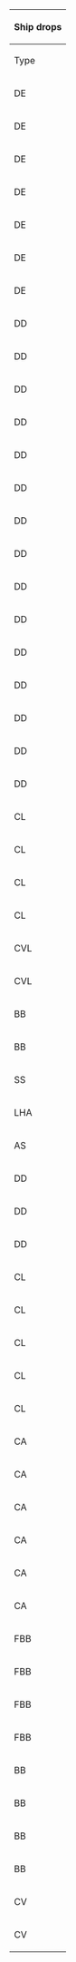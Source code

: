 {| class="wikitable mw-collapsible mw-collapsed" width="50%" style="text-align:center"
!colspan="100"|Ship drops
|-
!Type
!Ship
!style="background-color:#FFCDD2;color:red;"|'''Q'''
!U
!style="background-color:#FFCDD2;color:red;"|'''W'''
!Y1
!Y3
!Y5
!style="background-color:#FFCDD2;color:red;"|'''Z'''
|-
|DE
|[[Daitou|<span style="color:red;">Daitou</span>]]
|
|
|style="background-color:#FFCDD2;color:red"|<span title="Hard: &#10;&#160;&#160;S: 1.8% (34/1839)" style="cursor:help;border-bottom:1px dotted">Hard+</span>
|
|
|
|style="background-color:#E8F5E9;color:"|<span title="Casual: &#10;&#160;&#160;S: 3.6% (51/1429)&#10;Easy: &#10;&#160;&#160;S: 3.2% (9/279) &#10;&#160;&#160;A: 2.3% (13/567)&#10;Medium: &#10;&#160;&#160;S: 2.9% (6/207) &#10;&#160;&#160;A: 1.5% (16/1042)&#10;Hard: &#10;&#160;&#160;S: 3% (9/296) &#10;&#160;&#160;A: 1.7% (53/3146)" style="cursor:help;border-bottom:1px dotted">Casual+</span>
|-
|DE
|[[Hiburi|<span style="color:red;">Hiburi</span>]]
|
|
|
|
|
|
|style="background-color:#E8F5E9;color:"|<span title="Casual: &#10;&#160;&#160;S: 2.3% (33/1429)&#10;Easy: &#10;&#160;&#160;S: 3.2% (9/279)&#10;Medium: &#10;&#160;&#160;S: 2.4% (5/207) &#10;&#160;&#160;A: 1.7% (18/1042)&#10;Hard: &#10;&#160;&#160;S: 5.4% (16/296) &#10;&#160;&#160;A: 1.4% (44/3146)" style="cursor:help;border-bottom:1px dotted">Casual+</span>
|-
|DE
|[[Kaiboukan No.4|<span style="color:red;">Kaiboukan No.4</span>]]
|
|
|
|
|
|
|style="background-color:#E8F5E9;color:"|<span title="Casual: &#10;&#160;&#160;S: 1.1% (16/1429)&#10;Easy: &#10;&#160;&#160;S: 1.1% (3/279)&#10;Medium: &#10;&#160;&#160;S: 1% (2/207)&#10;Hard: &#10;&#160;&#160;S: 3% (9/296) &#10;&#160;&#160;A: 1.4% (43/3146)" style="cursor:help;border-bottom:1px dotted">Casual+</span>
|-
|DE
|[[Matsuwa|<span style="color:red;">Matsuwa</span>]]
|style="background-color:#E8F5E9;color:red"|<span title="Casual: &#10;&#160;&#160;S: 0.6% (6/958)&#10;Easy: &#10;&#160;&#160;S: 0.6% (4/652)&#10;Medium: &#10;&#160;&#160;S: 0.5% (5/975)&#10;Hard: &#10;&#160;&#160;S: 0.5% (14/2707)" style="cursor:help;border-bottom:1px dotted">Casual+</span>
|
|
|
|style="background-color:#FFCDD2;color:red"|<span title="Hard: &#10;&#160;&#160;S: 0.4% (40/9506)" style="cursor:help;border-bottom:1px dotted">Hard+</span>
|style="background-color:#FFCDD2;color:red"|<span title="Hard: &#10;&#160;&#160;S: 0.3% (2/611)" style="cursor:help;border-bottom:1px dotted">Hard+</span>
|
|-
|DE
|[[Sado|<span style="color:red;">Sado</span>]]
|style="background-color:#E8F5E9;color:red"|<span title="Casual: &#10;&#160;&#160;S: 1.4% (13/958)&#10;Easy: &#10;&#160;&#160;S: 1.8% (12/652)&#10;Medium: &#10;&#160;&#160;S: 1.2% (12/975)&#10;Hard: &#10;&#160;&#160;S: 1.2% (32/2707)" style="cursor:help;border-bottom:1px dotted">Casual+</span>
|
|
|
|
|
|
|-
|DE
|[[Shimushu|<span style="color:red;">Shimushu</span>]]
|
|
|style="background-color:#FFE0B2;color:red"|<span title="Medium: &#10;&#160;&#160;S: 2.1% (16/760)&#10;Hard: &#10;&#160;&#160;S: 2.1% (38/1839)" style="cursor:help;border-bottom:1px dotted">Medium+</span>
|
|
|
|style="background-color:#E8F5E9;color:"|<span title="Casual: &#10;&#160;&#160;S: 3.6% (52/1429) &#10;&#160;&#160;A: 2.5% (8/321)&#10;Easy: &#10;&#160;&#160;S: 2.9% (8/279) &#10;&#160;&#160;A: 2.3% (13/567)&#10;Medium: &#10;&#160;&#160;S: 4.8% (10/207) &#10;&#160;&#160;A: 1.8% (19/1042)&#10;Hard: &#10;&#160;&#160;S: 3.4% (10/296) &#10;&#160;&#160;A: 2.1% (67/3146)" style="cursor:help;border-bottom:1px dotted">Casual+</span>
|-
|DE
|[[Tsushima|<span style="color:red;">Tsushima</span>]]
|style="background-color:#E8F5E9;color:red"|<span title="Casual: &#10;&#160;&#160;S: 0.8% (8/958)&#10;Easy: &#10;&#160;&#160;S: 2.1% (14/652)&#10;Medium: &#10;&#160;&#160;S: 2.3% (22/975)&#10;Hard: &#10;&#160;&#160;S: 2% (54/2707)" style="cursor:help;border-bottom:1px dotted">Casual+</span>
|
|
|
|style="background-color:#C8E6C9;color:red"|<span title="Easy: &#10;&#160;&#160;S: 1.5% (18/1202)&#10;Medium: &#10;&#160;&#160;S: 1.3% (30/2307)&#10;Hard: &#10;&#160;&#160;S: 0.9% (90/9506)" style="cursor:help;border-bottom:1px dotted">Easy+</span>
|style="background-color:#FFE0B2;color:red"|<span title="Medium: &#10;&#160;&#160;S: 1.8% (4/221)&#10;Hard: &#10;&#160;&#160;S: 1.1% (7/611)" style="cursor:help;border-bottom:1px dotted">Medium+</span>
|
|-
|DD
|[[Asakaze|<span style="color:red;">Asakaze</span>]]
|style="background-color:#E8F5E9;color:red"|<span title="Casual: &#10;&#160;&#160;S: 1.4% (13/958)&#10;Easy: &#10;&#160;&#160;S: 1.2% (8/652)&#10;Medium: &#10;&#160;&#160;S: 1.6% (16/975)&#10;Hard: &#10;&#160;&#160;S: 1.7% (47/2707)" style="cursor:help;border-bottom:1px dotted">Casual+</span>
|
|
|
|
|
|
|-
|DD
|[[Asashimo|<span style="color:red;">Asashimo</span>]]
|style="background-color:#E8F5E9;color:red"|<span title="Casual: &#10;&#160;&#160;S: 1.4% (13/958)&#10;Easy: &#10;&#160;&#160;S: 1.5% (10/652)&#10;Medium: &#10;&#160;&#160;S: 1% (10/975)&#10;Hard: &#10;&#160;&#160;S: 1.5% (41/2707)" style="cursor:help;border-bottom:1px dotted">Casual+</span>
|
|
|
|style="background-color:#FFCDD2;color:red"|<span title="Hard: &#10;&#160;&#160;S: 1.3% (122/9506)" style="cursor:help;border-bottom:1px dotted">Hard+</span>
|style="background-color:#FFCDD2;color:red"|<span title="Hard: &#10;&#160;&#160;S: 2% (12/611)" style="cursor:help;border-bottom:1px dotted">Hard+</span>
|
|-
|DD
|[[Fujinami|<span style="color:red;">Fujinami</span>]]
|
|
|style="background-color:#E8F5E9;color:red"|<span title="Casual: &#10;&#160;&#160;S: 2.8% (14/499)&#10;Easy: &#10;&#160;&#160;S: 1.2% (5/433)&#10;Medium: &#10;&#160;&#160;S: 1.8% (14/760)&#10;Hard: &#10;&#160;&#160;S: 2.3% (43/1839)" style="cursor:help;border-bottom:1px dotted">Casual+</span>
|
|
|
|style="background-color:#E8F5E9;color:"|<span title="Casual: &#10;&#160;&#160;S: 2.5% (36/1429) &#10;&#160;&#160;A: 2.2% (7/321)&#10;Easy: &#10;&#160;&#160;S: 2.5% (7/279) &#10;&#160;&#160;A: 2.1% (12/567)&#10;Medium: &#10;&#160;&#160;S: 0.5% (1/207) &#10;&#160;&#160;A: 1.8% (19/1042)&#10;Hard: &#10;&#160;&#160;S: 0.3% (1/296) &#10;&#160;&#160;A: 2% (63/3146)" style="cursor:help;border-bottom:1px dotted">Casual+</span>
|-
|DD
|[[Hamanami|<span style="color:red;">Hamanami</span>]]
|style="background-color:#E8F5E9;color:red"|<span title="Casual: &#10;&#160;&#160;S: 1.3% (12/958)&#10;Easy: &#10;&#160;&#160;S: 2% (13/652)&#10;Medium: &#10;&#160;&#160;S: 0.9% (9/975)&#10;Hard: &#10;&#160;&#160;S: 1.1% (29/2707)" style="cursor:help;border-bottom:1px dotted">Casual+</span>
|
|style="background-color:#E8F5E9;color:red"|<span title="Casual: &#10;&#160;&#160;S: 2.6% (13/499)&#10;Easy: &#10;&#160;&#160;S: 2.5% (11/433)&#10;Medium: &#10;&#160;&#160;S: 2.1% (16/760)&#10;Hard: &#10;&#160;&#160;S: 1.8% (34/1839)" style="cursor:help;border-bottom:1px dotted">Casual+</span>
|
|style="background-color:#C8E6C9;color:red"|<span title="Easy: &#10;&#160;&#160;S: 1.8% (22/1202)&#10;Medium: &#10;&#160;&#160;S: 1.5% (34/2307)&#10;Hard: &#10;&#160;&#160;S: 1.4% (136/9506)" style="cursor:help;border-bottom:1px dotted">Easy+</span>
|style="background-color:#FFE0B2;color:red"|<span title="Medium: &#10;&#160;&#160;S: 1.4% (3/221)&#10;Hard: &#10;&#160;&#160;S: 1.1% (7/611)" style="cursor:help;border-bottom:1px dotted">Medium+</span>
|style="background-color:#E8F5E9;color:"|<span title="Casual: &#10;&#160;&#160;S: 2% (29/1429) &#10;&#160;&#160;A: 1.2% (4/321)&#10;Easy: &#10;&#160;&#160;S: 1.8% (5/279) &#10;&#160;&#160;A: 0.5% (3/567)&#10;Medium: &#10;&#160;&#160;S: 1.9% (4/207) &#10;&#160;&#160;A: 1.7% (18/1042)&#10;Hard: &#10;&#160;&#160;S: 1.4% (4/296) &#10;&#160;&#160;A: 2.2% (70/3146)" style="cursor:help;border-bottom:1px dotted">Casual+</span>
|-
|DD
|[[Harukaze|<span style="color:red;">Harukaze</span>]]
|style="background-color:#E8F5E9;color:red"|<span title="Casual: &#10;&#160;&#160;S: 1.1% (11/958)&#10;Easy: &#10;&#160;&#160;S: 1.2% (8/652)&#10;Medium: &#10;&#160;&#160;S: 1.8% (18/975)&#10;Hard: &#10;&#160;&#160;S: 1% (27/2707)" style="cursor:help;border-bottom:1px dotted">Casual+</span>
|
|
|
|style="background-color:#FFE0B2;color:red"|<span title="Medium: &#10;&#160;&#160;S: 1.3% (31/2307)&#10;Hard: &#10;&#160;&#160;S: 1.2% (115/9506)" style="cursor:help;border-bottom:1px dotted">Medium+</span>
|style="background-color:#FFE0B2;color:red"|<span title="Medium: &#10;&#160;&#160;S: 0.9% (2/221)&#10;Hard: &#10;&#160;&#160;S: 1.6% (10/611)" style="cursor:help;border-bottom:1px dotted">Medium+</span>
|
|-
|DD
|[[Hatakaze|<span style="color:red;">Hatakaze</span>]]
|style="background-color:#C8E6C9;color:red"|<span title="Easy: &#10;&#160;&#160;S: 1.4% (9/652)&#10;Medium: &#10;&#160;&#160;S: 1.4% (14/975)&#10;Hard: &#10;&#160;&#160;S: 1.2% (32/2707)" style="cursor:help;border-bottom:1px dotted">Easy+</span>
|
|
|
|
|
|
|-
|DD
|[[Hatsuzuki|<span style="color:red;">Hatsuzuki</span>]]
|
|
|style="background-color:#C8E6C9;color:red"|<span title="Easy: &#10;&#160;&#160;S: 0.2% (1/433)&#10;Medium: &#10;&#160;&#160;S: 1.3% (10/760)&#10;Hard: &#10;&#160;&#160;S: 0.3% (6/1839)" style="cursor:help;border-bottom:1px dotted">Easy+</span>
|
|
|
|style="background-color:#E8F5E9;color:"|<span title="Casual: &#10;&#160;&#160;S: 1% (14/1429) &#10;&#160;&#160;A: 1.2% (4/321)&#10;Easy: &#10;&#160;&#160;S: 1.1% (3/279) &#10;&#160;&#160;A: 0.5% (3/567)&#10;Medium: &#10;&#160;&#160;S: 2.4% (5/207) &#10;&#160;&#160;A: 0.3% (3/1042)&#10;Hard: &#10;&#160;&#160;S: 1.4% (4/296) &#10;&#160;&#160;A: 0.5% (17/3146)" style="cursor:help;border-bottom:1px dotted">Casual+</span>
|-
|DD
|[[Hayanami|<span style="color:red;">Hayanami</span>]]
|
|
|style="background-color:#E8F5E9;color:red"|<span title="Casual: &#10;&#160;&#160;S: 1.6% (8/499)&#10;Easy: &#10;&#160;&#160;S: 2.1% (9/433)&#10;Medium: &#10;&#160;&#160;S: 1.6% (12/760)&#10;Hard: &#10;&#160;&#160;S: 2.2% (40/1839)" style="cursor:help;border-bottom:1px dotted">Casual+</span>
|
|
|
|style="background-color:#E8F5E9;color:"|<span title="Casual: &#10;&#160;&#160;S: 1.6% (23/1429) &#10;&#160;&#160;A: 0.9% (3/321)&#10;Easy: &#10;&#160;&#160;S: 1.8% (5/279) &#10;&#160;&#160;A: 1.2% (7/567)&#10;Medium: &#10;&#160;&#160;S: 1% (2/207) &#10;&#160;&#160;A: 1.7% (18/1042)&#10;Hard: &#10;&#160;&#160;S: 1.7% (5/296) &#10;&#160;&#160;A: 1.9% (60/3146)" style="cursor:help;border-bottom:1px dotted">Casual+</span>
|-
|DD
|[[Hayashimo|<span style="color:red;">Hayashimo</span>]]
|style="background-color:#E8F5E9;color:red"|<span title="Casual: &#10;&#160;&#160;S: 1.4% (13/958)&#10;Easy: &#10;&#160;&#160;S: 1.5% (10/652)&#10;Medium: &#10;&#160;&#160;S: 1.2% (12/975)&#10;Hard: &#10;&#160;&#160;S: 1.6% (44/2707)" style="cursor:help;border-bottom:1px dotted">Casual+</span>
|style="background-color:#FFCDD2;color:red"|<span title="Hard: &#10;&#160;&#160;S: 1.3% (85/6457)" style="cursor:help;border-bottom:1px dotted">Hard+</span>
|
|style="background-color:#FFE0B2;color:red"|<span title="Medium: &#10;&#160;&#160;S: 1.4% (10/738)&#10;Hard: &#10;&#160;&#160;S: 0.9% (17/1861)" style="cursor:help;border-bottom:1px dotted">Medium+</span>
|style="background-color:#E8F5E9;color:red"|<span title="Casual: &#10;&#160;&#160;S: 1.3% (26/2059)&#10;Easy: &#10;&#160;&#160;S: 1.2% (14/1202)&#10;Medium: &#10;&#160;&#160;S: 1.2% (28/2307)&#10;Hard: &#10;&#160;&#160;S: 1.5% (146/9506)" style="cursor:help;border-bottom:1px dotted">Casual+</span>
|style="background-color:#FFE0B2;color:red"|<span title="Medium: &#10;&#160;&#160;S: 1.4% (3/221)&#10;Hard: &#10;&#160;&#160;S: 1.6% (10/611)" style="cursor:help;border-bottom:1px dotted">Medium+</span>
|
|-
|DD
|[[Kamikaze|<span style="color:red;">Kamikaze</span>]]
|style="background-color:#FFCDD2;color:red"|<span title="Hard: &#10;&#160;&#160;S: 1.6% (42/2707)" style="cursor:help;border-bottom:1px dotted">Hard+</span>
|
|
|
|
|
|
|-
|DD
|[[Kiyoshimo|<span style="color:red;">Kiyoshimo</span>]]
|style="background-color:#E8F5E9;color:red"|<span title="Casual: &#10;&#160;&#160;S: 1.8% (17/958)&#10;Easy: &#10;&#160;&#160;S: 2% (13/652)&#10;Medium: &#10;&#160;&#160;S: 1.4% (14/975)&#10;Hard: &#10;&#160;&#160;S: 1.4% (37/2707)" style="cursor:help;border-bottom:1px dotted">Casual+</span>
|style="background-color:#FFE0B2;color:red"|<span title="Medium: &#10;&#160;&#160;S: 1.7% (23/1353)&#10;Hard: &#10;&#160;&#160;S: 1.3% (84/6457)" style="cursor:help;border-bottom:1px dotted">Medium+</span>
|
|style="background-color:#E8F5E9;color:red"|<span title="Casual: &#10;&#160;&#160;S: 0.7% (5/691)&#10;Easy: &#10;&#160;&#160;S: 1.1% (4/380)&#10;Medium: &#10;&#160;&#160;S: 1.6% (12/738)&#10;Hard: &#10;&#160;&#160;S: 1.8% (33/1861)" style="cursor:help;border-bottom:1px dotted">Casual+</span>
|style="background-color:#E8F5E9;color:red"|<span title="Casual: &#10;&#160;&#160;S: 1.4% (29/2059)&#10;Easy: &#10;&#160;&#160;S: 2.1% (25/1202)&#10;Medium: &#10;&#160;&#160;S: 1.2% (28/2307)&#10;Hard: &#10;&#160;&#160;S: 1.2% (117/9506)" style="cursor:help;border-bottom:1px dotted">Casual+</span>
|style="background-color:#FFE0B2;color:red"|<span title="Medium: &#10;&#160;&#160;S: 3.2% (7/221)&#10;Hard: &#10;&#160;&#160;S: 2% (12/611)" style="cursor:help;border-bottom:1px dotted">Medium+</span>
|
|-
|DD
|[[Matsukaze|<span style="color:red;">Matsukaze</span>]]
|style="background-color:#E8F5E9;color:red"|<span title="Casual: &#10;&#160;&#160;S: 1.9% (18/958)&#10;Easy: &#10;&#160;&#160;S: 1.5% (10/652)&#10;Medium: &#10;&#160;&#160;S: 1.3% (13/975)&#10;Hard: &#10;&#160;&#160;S: 1% (26/2707)" style="cursor:help;border-bottom:1px dotted">Casual+</span>
|
|
|
|
|style="background-color:#FFCDD2;color:red"|<span title="Hard: &#10;&#160;&#160;S: 1.5% (9/611)" style="cursor:help;border-bottom:1px dotted">Hard+</span>
|
|-
|DD
|[[Okinami|<span style="color:red;">Okinami</span>]]
|style="background-color:#E8F5E9;color:red"|<span title="Casual: &#10;&#160;&#160;S: 1.3% (12/958)&#10;Easy: &#10;&#160;&#160;S: 0.8% (5/652)&#10;Medium: &#10;&#160;&#160;S: 1.1% (11/975)&#10;Hard: &#10;&#160;&#160;S: 1.5% (41/2707)" style="cursor:help;border-bottom:1px dotted">Casual+</span>
|
|
|style="background-color:#FFCDD2;color:red"|<span title="Hard: &#10;&#160;&#160;S: 1.5% (28/1861)" style="cursor:help;border-bottom:1px dotted">Hard+</span>
|style="background-color:#E8F5E9;color:red"|<span title="Casual: &#10;&#160;&#160;S: 1% (21/2059)&#10;Easy: &#10;&#160;&#160;S: 1.6% (19/1202)&#10;Medium: &#10;&#160;&#160;S: 1.6% (38/2307)&#10;Hard: &#10;&#160;&#160;S: 1.5% (144/9506)" style="cursor:help;border-bottom:1px dotted">Casual+</span>
|style="background-color:#FFE0B2;color:red"|<span title="Medium: &#10;&#160;&#160;S: 1.4% (3/221)&#10;Hard: &#10;&#160;&#160;S: 1.8% (11/611)" style="cursor:help;border-bottom:1px dotted">Medium+</span>
|
|-
|DD
|[[Uranami|<span style="color:red;">Uranami</span>]]
|style="background-color:#E8F5E9;color:"|<span title="Casual: &#10;&#160;&#160;S: 0.9% (9/958)&#10;Easy: &#10;&#160;&#160;S: 1.4% (9/652)&#10;Medium: &#10;&#160;&#160;S: 1.1% (11/975)&#10;Hard: &#10;&#160;&#160;S: 1.9% (52/2707) &#10;&#160;&#160;A: 0.9% (10/1066)" style="cursor:help;border-bottom:1px dotted">Casual+</span>
|style="background-color:#E8F5E9;color:red"|<span title="Casual: &#10;&#160;&#160;S: 1.5% (10/671)&#10;Easy: &#10;&#160;&#160;S: 1.4% (10/700)&#10;Medium: &#10;&#160;&#160;S: 1.9% (26/1353)&#10;Hard: &#10;&#160;&#160;S: 1.2% (75/6457)" style="cursor:help;border-bottom:1px dotted">Casual+</span>
|
|style="background-color:#E8F5E9;color:red"|<span title="Casual: &#10;&#160;&#160;S: 2.3% (16/691)&#10;Easy: &#10;&#160;&#160;S: 0.5% (2/380)&#10;Medium: &#10;&#160;&#160;S: 1.5% (11/738)&#10;Hard: &#10;&#160;&#160;S: 1.3% (25/1861)" style="cursor:help;border-bottom:1px dotted">Casual+</span>
|style="background-color:#E8F5E9;color:red"|<span title="Casual: &#10;&#160;&#160;S: 1.3% (27/2059)&#10;Easy: &#10;&#160;&#160;S: 1.7% (21/1202)&#10;Medium: &#10;&#160;&#160;S: 1.6% (37/2307)&#10;Hard: &#10;&#160;&#160;S: 1.3% (123/9506)" style="cursor:help;border-bottom:1px dotted">Casual+</span>
|style="background-color:#C8E6C9;color:red"|<span title="Easy: &#10;&#160;&#160;S: 6.7% (1/15)&#10;Hard: &#10;&#160;&#160;S: 0.3% (2/611)" style="cursor:help;border-bottom:1px dotted">Easy+</span>
|
|-
|DD
|[[Uzuki|<span style="color:red;">Uzuki</span>]]
|style="background-color:#FFE0B2;color:red"|<span title="Medium: &#10;&#160;&#160;S: 0.1% (1/975)&#10;Hard: &#10;&#160;&#160;S: 0.1% (2/2707)" style="cursor:help;border-bottom:1px dotted">Medium+</span>
|
|
|
|
|
|
|-
|CL
|[[Noshiro|<span style="color:red;">Noshiro</span>]]
|
|
|style="background-color:#C8E6C9;color:red"|<span title="Easy: &#10;&#160;&#160;S: 0.7% (3/433)&#10;Medium: &#10;&#160;&#160;S: 1.6% (12/760)&#10;Hard: &#10;&#160;&#160;S: 1.3% (23/1839)" style="cursor:help;border-bottom:1px dotted">Easy+</span>
|
|
|
|style="background-color:#E8F5E9;color:"|<span title="Casual: &#10;&#160;&#160;S: 1.5% (21/1429) &#10;&#160;&#160;A: 0.6% (2/321)&#10;Easy: &#10;&#160;&#160;S: 2.9% (8/279) &#10;&#160;&#160;A: 1.4% (8/567)&#10;Medium: &#10;&#160;&#160;S: 2.9% (6/207) &#10;&#160;&#160;A: 1.2% (13/1042)&#10;Hard: &#10;&#160;&#160;S: 2.4% (7/296) &#10;&#160;&#160;A: 1.8% (57/3146)" style="cursor:help;border-bottom:1px dotted">Casual+</span>
|-
|CL
|[[Ooyodo|<span style="color:red;">Ooyodo</span>]]
|style="background-color:#E8F5E9;color:red"|<span title="Casual: &#10;&#160;&#160;S: 1.5% (14/958)&#10;Easy: &#10;&#160;&#160;S: 2.3% (15/652)&#10;Medium: &#10;&#160;&#160;S: 0.5% (5/975)&#10;Hard: &#10;&#160;&#160;S: 1.4% (39/2707)" style="cursor:help;border-bottom:1px dotted">Casual+</span>
|style="background-color:#C8E6C9;color:red"|<span title="Easy: &#10;&#160;&#160;S: 1.3% (9/700)&#10;Medium: &#10;&#160;&#160;S: 1.1% (15/1353)&#10;Hard: &#10;&#160;&#160;S: 1.3% (84/6457)" style="cursor:help;border-bottom:1px dotted">Easy+</span>
|
|style="background-color:#E8F5E9;color:red"|<span title="Casual: &#10;&#160;&#160;S: 1.2% (8/691)&#10;Easy: &#10;&#160;&#160;S: 0.5% (2/380)&#10;Medium: &#10;&#160;&#160;S: 1.2% (9/738)&#10;Hard: &#10;&#160;&#160;S: 1.3% (24/1861)" style="cursor:help;border-bottom:1px dotted">Casual+</span>
|style="background-color:#E8F5E9;color:red"|<span title="Casual: &#10;&#160;&#160;S: 1.7% (36/2059)&#10;Easy: &#10;&#160;&#160;S: 1.7% (20/1202)&#10;Medium: &#10;&#160;&#160;S: 2.2% (50/2307)&#10;Hard: &#10;&#160;&#160;S: 1.3% (125/9506)" style="cursor:help;border-bottom:1px dotted">Casual+</span>
|style="background-color:#FFE0B2;color:red"|<span title="Medium: &#10;&#160;&#160;S: 0.9% (2/221)&#10;Hard: &#10;&#160;&#160;S: 0.8% (5/611)" style="cursor:help;border-bottom:1px dotted">Medium+</span>
|
|-
|CL
|[[Perth|<span style="color:red;">Perth</span>]]
|
|
|style="background-color:#E8F5E9;color:red"|<span title="Casual: &#10;&#160;&#160;S: 0.8% (4/499)&#10;Easy: &#10;&#160;&#160;S: 0.9% (4/433)&#10;Medium: &#10;&#160;&#160;S: 0.5% (4/760)&#10;Hard: &#10;&#160;&#160;S: 0.3% (6/1839)" style="cursor:help;border-bottom:1px dotted">Casual+</span>
|
|
|
|style="background-color:#E8F5E9;color:"|<span title="Casual: &#10;&#160;&#160;S: 1.3% (18/1429) &#10;&#160;&#160;A: 1.2% (4/321)&#10;Easy: &#10;&#160;&#160;A: 0.5% (3/567)&#10;Medium: &#10;&#160;&#160;S: 0.5% (1/207) &#10;&#160;&#160;A: 0.6% (6/1042)&#10;Hard: &#10;&#160;&#160;A: 0.5% (17/3146)" style="cursor:help;border-bottom:1px dotted">Casual+</span>
|-
|CL
|[[Sakawa|<span style="color:red;">Sakawa</span>]]
|
|
|
|
|
|
|style="background-color:#FFE0B2;color:red"|<span title="Medium: &#10;&#160;&#160;S: 1.4% (3/207)&#10;Hard: &#10;&#160;&#160;S: 1.4% (4/296)" style="cursor:help;border-bottom:1px dotted">Medium+</span>
|-
|CVL
|[[Gambier Bay|<span style="color:red;">Gambier Bay</span>]]
|
|
|style="background-color:#E8F5E9;color:red"|<span title="Casual: &#10;&#160;&#160;S: 1.4% (7/499)&#10;Easy: &#10;&#160;&#160;S: 3% (13/433)&#10;Medium: &#10;&#160;&#160;S: 2% (15/760)&#10;Hard: &#10;&#160;&#160;S: 2.9% (54/1839)" style="cursor:help;border-bottom:1px dotted">Casual+</span>
|
|
|
|style="background-color:#E8F5E9;color:"|<span title="Casual: &#10;&#160;&#160;S: 4.3% (62/1429) &#10;&#160;&#160;A: 2.2% (7/321)&#10;Easy: &#10;&#160;&#160;S: 5.7% (16/279) &#10;&#160;&#160;A: 2.6% (15/567)&#10;Medium: &#10;&#160;&#160;S: 3.9% (8/207) &#10;&#160;&#160;A: 3.7% (39/1042)&#10;Hard: &#10;&#160;&#160;S: 3.4% (10/296) &#10;&#160;&#160;A: 2.8% (87/3146)" style="cursor:help;border-bottom:1px dotted">Casual+</span>
|-
|CVL
|[[Kasuga Maru|<span style="color:red;">Kasuga Maru</span>]]
|style="background-color:#FFE0B2;color:red"|<span title="Medium: &#10;&#160;&#160;S: 0.7% (7/975)&#10;Hard: &#10;&#160;&#160;S: 0.4% (11/2707)" style="cursor:help;border-bottom:1px dotted">Medium+</span>
|
|
|
|
|
|
|-
|BB
|[[Colorado|<span style="color:red;">Colorado</span>]]
|
|
|
|
|
|
|style="background-color:#E8F5E9;color:"|<span title="Casual: &#10;&#160;&#160;S: 5.1% (73/1429)&#10;Easy: &#10;&#160;&#160;S: 6.5% (18/279)&#10;Medium: &#10;&#160;&#160;S: 6.8% (14/207) &#10;&#160;&#160;A: 1% (10/1042)&#10;Hard: &#10;&#160;&#160;S: 5.4% (16/296) &#10;&#160;&#160;A: 2.1% (67/3146)" style="cursor:help;border-bottom:1px dotted">Casual+</span>
|-
|BB
|[[Musashi|<span style="color:red;">Musashi</span>]]
|
|
|
|
|
|
|style="background-color:#FFCDD2;color:red"|<span title="Hard: &#10;&#160;&#160;S: 1.7% (5/296)" style="cursor:help;border-bottom:1px dotted">Hard+</span>
|-
|SS
|[[Maruyu|<span style="color:red;">Maruyu</span>]]
|style="background-color:#FFE0B2;color:red"|<span title="Medium: &#10;&#160;&#160;S: 0.2% (2/975)&#10;Hard: &#10;&#160;&#160;S: 0.7% (19/2707)" style="cursor:help;border-bottom:1px dotted">Medium+</span>
|
|
|
|
|
|
|-
|LHA
|[[Shinshuu Maru|<span style="color:red;">Shinshuu Maru</span>]]
|
|
|
|
|
|
|style="background-color:#E8F5E9;color:"|<span title="Casual: &#10;&#160;&#160;S: 0.8% (11/1429)&#10;Easy: &#10;&#160;&#160;S: 0.4% (1/279)&#10;Medium: &#10;&#160;&#160;S: 1.4% (3/207)&#10;Hard: &#10;&#160;&#160;S: 4.4% (13/296) &#10;&#160;&#160;A: 0.6% (19/3146)" style="cursor:help;border-bottom:1px dotted">Casual+</span>
|-
|AS
|[[Taigei|<span style="color:red;">Taigei</span>]]
|
|
|
|
|
|
|style="background-color:#E8F5E9;color:red"|<span title="Casual: &#10;&#160;&#160;S: 2.4% (35/1429)&#10;Easy: &#10;&#160;&#160;S: 1.8% (5/279)&#10;Medium: &#10;&#160;&#160;S: 2.4% (5/207)&#10;Hard: &#10;&#160;&#160;S: 2.4% (7/296)" style="cursor:help;border-bottom:1px dotted">Casual+</span>
|-
|DD
|[[Naganami|<span style="color:green;">Naganami</span>]]
|style="background-color:#E8F5E9;color:red"|<span title="Casual: &#10;&#160;&#160;S: 0.9% (9/958)&#10;Easy: &#10;&#160;&#160;S: 1.1% (7/652)&#10;Medium: &#10;&#160;&#160;S: 1.3% (13/975)&#10;Hard: &#10;&#160;&#160;S: 1.7% (45/2707)" style="cursor:help;border-bottom:1px dotted">Casual+</span>
|
|style="background-color:#E8F5E9;color:red"|<span title="Casual: &#10;&#160;&#160;S: 1.6% (8/499)&#10;Easy: &#10;&#160;&#160;S: 1.6% (7/433)&#10;Medium: &#10;&#160;&#160;S: 2.5% (19/760)&#10;Hard: &#10;&#160;&#160;S: 1.8% (33/1839)" style="cursor:help;border-bottom:1px dotted">Casual+</span>
|style="background-color:#FFE0B2;color:red"|<span title="Medium: &#10;&#160;&#160;S: 1.1% (8/738)&#10;Hard: &#10;&#160;&#160;S: 1.8% (34/1861)" style="cursor:help;border-bottom:1px dotted">Medium+</span>
|style="background-color:#E8F5E9;color:red"|<span title="Casual: &#10;&#160;&#160;S: 1.6% (33/2059)&#10;Easy: &#10;&#160;&#160;S: 1.2% (15/1202)&#10;Medium: &#10;&#160;&#160;S: 1.9% (43/2307)&#10;Hard: &#10;&#160;&#160;S: 1.4% (131/9506)" style="cursor:help;border-bottom:1px dotted">Casual+</span>
|style="background-color:#FFCDD2;color:red"|<span title="Hard: &#10;&#160;&#160;S: 1.3% (8/611)" style="cursor:help;border-bottom:1px dotted">Hard+</span>
|style="background-color:#E8F5E9;color:"|<span title="Casual: &#10;&#160;&#160;S: 1.9% (27/1429) &#10;&#160;&#160;A: 1.9% (6/321)&#10;Easy: &#10;&#160;&#160;S: 1.1% (3/279) &#10;&#160;&#160;A: 2.8% (16/567)&#10;Medium: &#10;&#160;&#160;S: 1.4% (3/207) &#10;&#160;&#160;A: 1.8% (19/1042)&#10;Hard: &#10;&#160;&#160;S: 2.4% (7/296) &#10;&#160;&#160;A: 2.1% (66/3146)" style="cursor:help;border-bottom:1px dotted">Casual+</span>
|-
|DD
|[[Shimakaze|<span style="color:green;">Shimakaze</span>]]
|
|
|style="background-color:#FFE0B2;color:red"|<span title="Medium: &#10;&#160;&#160;S: 0.1% (1/760)&#10;Hard: &#10;&#160;&#160;S: 0.2% (3/1839)" style="cursor:help;border-bottom:1px dotted">Medium+</span>
|
|
|
|style="background-color:#E8F5E9;color:"|<span title="Casual: &#10;&#160;&#160;S: 0.1% (2/1429)&#10;Medium: &#10;&#160;&#160;A: 0.1% (1/1042)&#10;Hard: &#10;&#160;&#160;S: 0.7% (2/296) &#10;&#160;&#160;A: 0.2% (5/3146)" style="cursor:help;border-bottom:1px dotted">Casual+</span>
|-
|DD
|[[Yayoi|<span style="color:green;">Yayoi</span>]]
|style="background-color:#E8F5E9;color:red"|<span title="Casual: &#10;&#160;&#160;S: 0.3% (3/958)&#10;Easy: &#10;&#160;&#160;S: 0.2% (1/652)&#10;Medium: &#10;&#160;&#160;S: 0.2% (2/975)&#10;Hard: &#10;&#160;&#160;S: 0.3% (7/2707)" style="cursor:help;border-bottom:1px dotted">Casual+</span>
|
|
|
|
|style="background-color:#FFCDD2;color:red"|<span title="Hard: &#10;&#160;&#160;S: 0.2% (1/611)" style="cursor:help;border-bottom:1px dotted">Hard+</span>
|
|-
|CL
|[[Abukuma|<span style="color:green;">Abukuma</span>]]
|style="background-color:#E8F5E9;color:red"|<span title="Casual: &#10;&#160;&#160;S: 1.4% (13/958)&#10;Easy: &#10;&#160;&#160;S: 1.2% (8/652)&#10;Medium: &#10;&#160;&#160;S: 1.8% (18/975)&#10;Hard: &#10;&#160;&#160;S: 1.2% (32/2707)" style="cursor:help;border-bottom:1px dotted">Casual+</span>
|
|
|
|style="background-color:#FFE0B2;color:red"|<span title="Medium: &#10;&#160;&#160;S: 1.4% (32/2307)&#10;Hard: &#10;&#160;&#160;S: 1.3% (121/9506)" style="cursor:help;border-bottom:1px dotted">Medium+</span>
|style="background-color:#FFE0B2;color:red"|<span title="Medium: &#10;&#160;&#160;S: 0.5% (1/221)&#10;Hard: &#10;&#160;&#160;S: 1.5% (9/611)" style="cursor:help;border-bottom:1px dotted">Medium+</span>
|
|-
|CL
|[[Kinu|<span style="color:green;">Kinu</span>]]
|style="background-color:#E8F5E9;color:"|<span title="Casual: &#10;&#160;&#160;S: 1.9% (18/958)&#10;Easy: &#10;&#160;&#160;S: 1.5% (10/652)&#10;Medium: &#10;&#160;&#160;S: 1.3% (13/975)&#10;Hard: &#10;&#160;&#160;S: 1.3% (34/2707) &#10;&#160;&#160;A: 0.8% (9/1066)" style="cursor:help;border-bottom:1px dotted">Casual+</span>
|style="background-color:#E8F5E9;color:red"|<span title="Casual: &#10;&#160;&#160;S: 0.7% (5/671)&#10;Easy: &#10;&#160;&#160;S: 1.6% (11/700)&#10;Medium: &#10;&#160;&#160;S: 1.9% (26/1353)&#10;Hard: &#10;&#160;&#160;S: 1.5% (98/6457)" style="cursor:help;border-bottom:1px dotted">Casual+</span>
|
|style="background-color:#E8F5E9;color:red"|<span title="Casual: &#10;&#160;&#160;S: 1.2% (8/691)&#10;Easy: &#10;&#160;&#160;S: 1.1% (4/380)&#10;Medium: &#10;&#160;&#160;S: 2.3% (17/738)&#10;Hard: &#10;&#160;&#160;S: 1.6% (30/1861)" style="cursor:help;border-bottom:1px dotted">Casual+</span>
|style="background-color:#E8F5E9;color:red"|<span title="Casual: &#10;&#160;&#160;S: 1.7% (36/2059)&#10;Easy: &#10;&#160;&#160;S: 1.5% (18/1202)&#10;Medium: &#10;&#160;&#160;S: 1.6% (36/2307)&#10;Hard: &#10;&#160;&#160;S: 1.2% (116/9506)" style="cursor:help;border-bottom:1px dotted">Casual+</span>
|style="background-color:#FFE0B2;color:red"|<span title="Medium: &#10;&#160;&#160;S: 2.7% (6/221)&#10;Hard: &#10;&#160;&#160;S: 1.6% (10/611)" style="cursor:help;border-bottom:1px dotted">Medium+</span>
|
|-
|CL
|[[Nagara|<span style="color:green;">Nagara</span>]]
|style="background-color:#E8F5E9;color:"|<span title="Casual: &#10;&#160;&#160;S: 0.8% (8/958)&#10;Easy: &#10;&#160;&#160;S: 2.1% (14/652)&#10;Medium: &#10;&#160;&#160;S: 1.8% (18/975) &#10;&#160;&#160;A: 2.7% (2/75)&#10;Hard: &#10;&#160;&#160;S: 1.2% (33/2707) &#10;&#160;&#160;A: 0.9% (10/1066)" style="cursor:help;border-bottom:1px dotted">Casual+</span>
|style="background-color:#E8F5E9;color:red"|<span title="Casual: &#10;&#160;&#160;S: 0.9% (6/671)&#10;Easy: &#10;&#160;&#160;S: 1.4% (10/700)&#10;Medium: &#10;&#160;&#160;S: 1.2% (16/1353)&#10;Hard: &#10;&#160;&#160;S: 1.3% (84/6457)" style="cursor:help;border-bottom:1px dotted">Casual+</span>
|style="background-color:#E8F5E9;color:red"|<span title="Casual: &#10;&#160;&#160;S: 3.2% (16/499)&#10;Easy: &#10;&#160;&#160;S: 2.3% (10/433)&#10;Medium: &#10;&#160;&#160;S: 3.4% (26/760)&#10;Hard: &#10;&#160;&#160;S: 2.2% (40/1839)" style="cursor:help;border-bottom:1px dotted">Casual+</span>
|style="background-color:#E8F5E9;color:red"|<span title="Casual: &#10;&#160;&#160;S: 1.4% (10/691)&#10;Easy: &#10;&#160;&#160;S: 1.3% (5/380)&#10;Medium: &#10;&#160;&#160;S: 0.8% (6/738)&#10;Hard: &#10;&#160;&#160;S: 1.2% (23/1861)" style="cursor:help;border-bottom:1px dotted">Casual+</span>
|style="background-color:#E8F5E9;color:red"|<span title="Casual: &#10;&#160;&#160;S: 1.3% (26/2059)&#10;Easy: &#10;&#160;&#160;S: 2.1% (25/1202)&#10;Medium: &#10;&#160;&#160;S: 1.4% (33/2307)&#10;Hard: &#10;&#160;&#160;S: 1% (99/9506)" style="cursor:help;border-bottom:1px dotted">Casual+</span>
|style="background-color:#FFE0B2;color:red"|<span title="Medium: &#10;&#160;&#160;S: 1.8% (4/221)&#10;Hard: &#10;&#160;&#160;S: 1.5% (9/611)" style="cursor:help;border-bottom:1px dotted">Medium+</span>
|style="background-color:#E8F5E9;color:"|<span title="Casual: &#10;&#160;&#160;S: 2.9% (41/1429) &#10;&#160;&#160;A: 2.2% (7/321)&#10;Easy: &#10;&#160;&#160;S: 3.6% (10/279) &#10;&#160;&#160;A: 1.2% (7/567)&#10;Medium: &#10;&#160;&#160;S: 1.9% (4/207) &#10;&#160;&#160;A: 1.6% (17/1042)&#10;Hard: &#10;&#160;&#160;S: 2.4% (7/296) &#10;&#160;&#160;A: 2.3% (71/3146)" style="cursor:help;border-bottom:1px dotted">Casual+</span>
|-
|CL
|[[Ooi|<span style="color:green;">Ooi</span>]]
|style="background-color:#E8F5E9;color:"|<span title="Casual: &#10;&#160;&#160;S: 1.4% (13/958)&#10;Easy: &#10;&#160;&#160;S: 1.5% (10/652)&#10;Medium: &#10;&#160;&#160;S: 0.9% (9/975)&#10;Hard: &#10;&#160;&#160;S: 1.1% (30/2707) &#10;&#160;&#160;A: 1.3% (14/1066)" style="cursor:help;border-bottom:1px dotted">Casual+</span>
|style="background-color:#E8F5E9;color:red"|<span title="Casual: &#10;&#160;&#160;S: 1% (7/671)&#10;Easy: &#10;&#160;&#160;S: 1.1% (8/700)&#10;Medium: &#10;&#160;&#160;S: 1.3% (17/1353)&#10;Hard: &#10;&#160;&#160;S: 1.5% (98/6457)" style="cursor:help;border-bottom:1px dotted">Casual+</span>
|
|style="background-color:#E8F5E9;color:red"|<span title="Casual: &#10;&#160;&#160;S: 0.7% (5/691)&#10;Easy: &#10;&#160;&#160;S: 1.6% (6/380)&#10;Medium: &#10;&#160;&#160;S: 0.9% (7/738)&#10;Hard: &#10;&#160;&#160;S: 1.5% (28/1861)" style="cursor:help;border-bottom:1px dotted">Casual+</span>
|style="background-color:#E8F5E9;color:red"|<span title="Casual: &#10;&#160;&#160;S: 1.7% (35/2059)&#10;Easy: &#10;&#160;&#160;S: 1.4% (17/1202)&#10;Medium: &#10;&#160;&#160;S: 1% (24/2307)&#10;Hard: &#10;&#160;&#160;S: 1.4% (134/9506)" style="cursor:help;border-bottom:1px dotted">Casual+</span>
|style="background-color:#FFE0B2;color:red"|<span title="Medium: &#10;&#160;&#160;S: 0.9% (2/221)&#10;Hard: &#10;&#160;&#160;S: 1.3% (8/611)" style="cursor:help;border-bottom:1px dotted">Medium+</span>
|
|-
|CL
|[[Sendai|<span style="color:green;">Sendai</span>]]
|style="background-color:#E8F5E9;color:"|<span title="Casual: &#10;&#160;&#160;S: 2.2% (21/958)&#10;Easy: &#10;&#160;&#160;S: 1.7% (11/652) &#10;&#160;&#160;A: 2.3% (1/44)&#10;Medium: &#10;&#160;&#160;S: 1.2% (12/975)&#10;Hard: &#10;&#160;&#160;S: 1.2% (32/2707) &#10;&#160;&#160;A: 0.8% (8/1066)" style="cursor:help;border-bottom:1px dotted">Casual+</span>
|style="background-color:#E8F5E9;color:red"|<span title="Casual: &#10;&#160;&#160;S: 1% (7/671)&#10;Easy: &#10;&#160;&#160;S: 1.1% (8/700)&#10;Medium: &#10;&#160;&#160;S: 1.5% (20/1353)&#10;Hard: &#10;&#160;&#160;S: 1.4% (91/6457)" style="cursor:help;border-bottom:1px dotted">Casual+</span>
|style="background-color:#E8F5E9;color:red"|<span title="Casual: &#10;&#160;&#160;S: 1.2% (6/499)&#10;Easy: &#10;&#160;&#160;S: 2.5% (11/433)&#10;Medium: &#10;&#160;&#160;S: 2.2% (17/760)&#10;Hard: &#10;&#160;&#160;S: 1.7% (32/1839)" style="cursor:help;border-bottom:1px dotted">Casual+</span>
|style="background-color:#E8F5E9;color:red"|<span title="Casual: &#10;&#160;&#160;S: 0.9% (6/691)&#10;Easy: &#10;&#160;&#160;S: 1.3% (5/380)&#10;Medium: &#10;&#160;&#160;S: 1.1% (8/738)&#10;Hard: &#10;&#160;&#160;S: 1.5% (27/1861)" style="cursor:help;border-bottom:1px dotted">Casual+</span>
|style="background-color:#E8F5E9;color:red"|<span title="Casual: &#10;&#160;&#160;S: 2% (42/2059)&#10;Easy: &#10;&#160;&#160;S: 1.3% (16/1202)&#10;Medium: &#10;&#160;&#160;S: 1.3% (31/2307)&#10;Hard: &#10;&#160;&#160;S: 1.4% (135/9506)" style="cursor:help;border-bottom:1px dotted">Casual+</span>
|style="background-color:#FFE0B2;color:red"|<span title="Medium: &#10;&#160;&#160;S: 1.8% (4/221)&#10;Hard: &#10;&#160;&#160;S: 1.6% (10/611)" style="cursor:help;border-bottom:1px dotted">Medium+</span>
|style="background-color:#E8F5E9;color:"|<span title="Casual: &#10;&#160;&#160;S: 1.7% (24/1429) &#10;&#160;&#160;A: 1.9% (6/321)&#10;Easy: &#10;&#160;&#160;S: 2.2% (6/279) &#10;&#160;&#160;A: 1.6% (9/567)&#10;Medium: &#10;&#160;&#160;S: 1% (2/207) &#10;&#160;&#160;A: 1.4% (15/1042)&#10;Hard: &#10;&#160;&#160;S: 2.7% (8/296) &#10;&#160;&#160;A: 1.7% (53/3146)" style="cursor:help;border-bottom:1px dotted">Casual+</span>
|-
|CA
|[[Atago|<span style="color:green;">Atago</span>]]
|
|
|style="background-color:#E8F5E9;color:red"|<span title="Casual: &#10;&#160;&#160;S: 1.2% (6/499)&#10;Easy: &#10;&#160;&#160;S: 2.3% (10/433)&#10;Medium: &#10;&#160;&#160;S: 2% (15/760)&#10;Hard: &#10;&#160;&#160;S: 1.4% (26/1839)" style="cursor:help;border-bottom:1px dotted">Casual+</span>
|
|
|
|style="background-color:#E8F5E9;color:"|<span title="Casual: &#10;&#160;&#160;S: 2.2% (31/1429) &#10;&#160;&#160;A: 2.5% (8/321)&#10;Easy: &#10;&#160;&#160;S: 2.9% (8/279) &#10;&#160;&#160;A: 1.4% (8/567)&#10;Medium: &#10;&#160;&#160;S: 1.4% (3/207) &#10;&#160;&#160;A: 1.6% (17/1042)&#10;Hard: &#10;&#160;&#160;S: 2% (6/296) &#10;&#160;&#160;A: 2.1% (65/3146)" style="cursor:help;border-bottom:1px dotted">Casual+</span>
|-
|CA
|[[Chikuma|<span style="color:green;">Chikuma</span>]]
|
|
|style="background-color:#E8F5E9;color:"|<span title="Casual: &#10;&#160;&#160;S: 2.2% (11/499)&#10;Easy: &#10;&#160;&#160;S: 1.4% (6/433)&#10;Medium: &#10;&#160;&#160;S: 1.7% (13/760) &#10;&#160;&#160;A: 1.5% (11/727)&#10;Hard: &#10;&#160;&#160;S: 3.4% (63/1839) &#10;&#160;&#160;A: 2% (94/4685)" style="cursor:help;border-bottom:1px dotted">Casual+</span>
|
|
|
|style="background-color:#E8F5E9;color:"|<span title="Casual: &#10;&#160;&#160;S: 4% (57/1429) &#10;&#160;&#160;A: 1.6% (5/321)&#10;Easy: &#10;&#160;&#160;S: 5% (14/279) &#10;&#160;&#160;A: 3.2% (18/567)&#10;Medium: &#10;&#160;&#160;S: 1.9% (4/207) &#10;&#160;&#160;A: 3.6% (38/1042)&#10;Hard: &#10;&#160;&#160;S: 3% (9/296) &#10;&#160;&#160;A: 3.3% (104/3146)" style="cursor:help;border-bottom:1px dotted">Casual+</span>
|-
|CA
|[[Kumano|<span style="color:green;">Kumano</span>]]
|
|
|style="background-color:#E8F5E9;color:red"|<span title="Casual: &#10;&#160;&#160;S: 3% (15/499)&#10;Easy: &#10;&#160;&#160;S: 1.6% (7/433)&#10;Medium: &#10;&#160;&#160;S: 1.8% (14/760)&#10;Hard: &#10;&#160;&#160;S: 1.8% (33/1839)" style="cursor:help;border-bottom:1px dotted">Casual+</span>
|
|
|
|style="background-color:#E8F5E9;color:"|<span title="Casual: &#10;&#160;&#160;S: 2% (29/1429) &#10;&#160;&#160;A: 2.2% (7/321)&#10;Easy: &#10;&#160;&#160;S: 3.6% (10/279) &#10;&#160;&#160;A: 1.9% (11/567)&#10;Medium: &#10;&#160;&#160;S: 3.9% (8/207) &#10;&#160;&#160;A: 1.6% (17/1042)&#10;Hard: &#10;&#160;&#160;S: 1% (3/296) &#10;&#160;&#160;A: 2.1% (66/3146)" style="cursor:help;border-bottom:1px dotted">Casual+</span>
|-
|CA
|[[Myoukou|<span style="color:green;">Myoukou</span>]]
|style="background-color:#E8F5E9;color:red"|<span title="Casual: &#10;&#160;&#160;S: 0.1% (1/958)&#10;Easy: &#10;&#160;&#160;S: 0.2% (1/652)&#10;Hard: &#10;&#160;&#160;S: 0.1% (4/2707)" style="cursor:help;border-bottom:1px dotted">Casual+</span>
|
|style="background-color:#E8F5E9;color:red"|<span title="Casual: &#10;&#160;&#160;S: 2.8% (14/499)&#10;Easy: &#10;&#160;&#160;S: 1.2% (5/433)&#10;Medium: &#10;&#160;&#160;S: 1.8% (14/760)&#10;Hard: &#10;&#160;&#160;S: 2.5% (46/1839)" style="cursor:help;border-bottom:1px dotted">Casual+</span>
|
|
|
|style="background-color:#E8F5E9;color:"|<span title="Casual: &#10;&#160;&#160;S: 1.7% (25/1429) &#10;&#160;&#160;A: 1.6% (5/321)&#10;Easy: &#10;&#160;&#160;S: 2.5% (7/279) &#10;&#160;&#160;A: 2.6% (15/567)&#10;Medium: &#10;&#160;&#160;S: 1.9% (4/207) &#10;&#160;&#160;A: 1.6% (17/1042)&#10;Hard: &#10;&#160;&#160;S: 2% (6/296) &#10;&#160;&#160;A: 2.1% (66/3146)" style="cursor:help;border-bottom:1px dotted">Casual+</span>
|-
|CA
|[[Suzuya|<span style="color:green;">Suzuya</span>]]
|
|
|style="background-color:#E8F5E9;color:red"|<span title="Casual: &#10;&#160;&#160;S: 1% (5/499)&#10;Easy: &#10;&#160;&#160;S: 2.5% (11/433)&#10;Medium: &#10;&#160;&#160;S: 2.4% (18/760)&#10;Hard: &#10;&#160;&#160;S: 1.7% (31/1839)" style="cursor:help;border-bottom:1px dotted">Casual+</span>
|
|
|
|style="background-color:#E8F5E9;color:"|<span title="Casual: &#10;&#160;&#160;S: 1.7% (24/1429) &#10;&#160;&#160;A: 3.1% (10/321)&#10;Easy: &#10;&#160;&#160;S: 1.8% (5/279) &#10;&#160;&#160;A: 1.4% (8/567)&#10;Medium: &#10;&#160;&#160;S: 1.9% (4/207) &#10;&#160;&#160;A: 1.5% (16/1042)&#10;Hard: &#10;&#160;&#160;S: 1.4% (4/296) &#10;&#160;&#160;A: 1.9% (61/3146)" style="cursor:help;border-bottom:1px dotted">Casual+</span>
|-
|CA
|[[Tone|<span style="color:green;">Tone</span>]]
|style="background-color:#FFE0B2;color:red"|<span title="Medium: &#10;&#160;&#160;S: 1.2% (12/975)&#10;Hard: &#10;&#160;&#160;S: 2.4% (64/2707)" style="cursor:help;border-bottom:1px dotted">Medium+</span>
|
|
|
|
|
|
|-
|FBB
|[[Haruna|<span style="color:green;">Haruna</span>]]
|
|
|
|
|
|
|style="background-color:#E8F5E9;color:red"|<span title="Casual: &#10;&#160;&#160;S: 2.2% (31/1429)&#10;Easy: &#10;&#160;&#160;S: 3.9% (11/279)&#10;Medium: &#10;&#160;&#160;S: 1.9% (4/207)&#10;Hard: &#10;&#160;&#160;S: 3.7% (11/296)" style="cursor:help;border-bottom:1px dotted">Casual+</span>
|-
|FBB
|[[Hiei|<span style="color:green;">Hiei</span>]]
|
|
|
|
|
|
|style="background-color:#E8F5E9;color:red"|<span title="Casual: &#10;&#160;&#160;S: 2.1% (30/1429)&#10;Easy: &#10;&#160;&#160;S: 1.8% (5/279)&#10;Medium: &#10;&#160;&#160;S: 4.3% (9/207)&#10;Hard: &#10;&#160;&#160;S: 2% (6/296)" style="cursor:help;border-bottom:1px dotted">Casual+</span>
|-
|FBB
|[[Kirishima|<span style="color:green;">Kirishima</span>]]
|
|
|
|
|
|
|style="background-color:#E8F5E9;color:red"|<span title="Casual: &#10;&#160;&#160;S: 1.5% (22/1429)&#10;Easy: &#10;&#160;&#160;S: 0.4% (1/279)&#10;Medium: &#10;&#160;&#160;S: 1.4% (3/207)&#10;Hard: &#10;&#160;&#160;S: 2.4% (7/296)" style="cursor:help;border-bottom:1px dotted">Casual+</span>
|-
|FBB
|[[Kongou|<span style="color:green;">Kongou</span>]]
|
|
|
|
|
|
|style="background-color:#E8F5E9;color:red"|<span title="Casual: &#10;&#160;&#160;S: 1.9% (27/1429)&#10;Easy: &#10;&#160;&#160;S: 1.8% (5/279)&#10;Medium: &#10;&#160;&#160;S: 1.9% (4/207)&#10;Hard: &#10;&#160;&#160;S: 1.7% (5/296)" style="cursor:help;border-bottom:1px dotted">Casual+</span>
|-
|BB
|[[Fusou|<span style="color:green;">Fusou</span>]]
|
|
|style="background-color:#E8F5E9;color:red"|<span title="Casual: &#10;&#160;&#160;S: 1.4% (7/499)&#10;Easy: &#10;&#160;&#160;S: 2.1% (9/433)&#10;Medium: &#10;&#160;&#160;S: 2.6% (20/760)&#10;Hard: &#10;&#160;&#160;S: 2.6% (48/1839)" style="cursor:help;border-bottom:1px dotted">Casual+</span>
|
|
|
|style="background-color:#E8F5E9;color:"|<span title="Casual: &#10;&#160;&#160;S: 2% (28/1429) &#10;&#160;&#160;A: 1.9% (6/321)&#10;Easy: &#10;&#160;&#160;S: 2.2% (6/279) &#10;&#160;&#160;A: 2.5% (14/567)&#10;Medium: &#10;&#160;&#160;S: 2.4% (5/207) &#10;&#160;&#160;A: 2.4% (25/1042)&#10;Hard: &#10;&#160;&#160;S: 2.4% (7/296) &#10;&#160;&#160;A: 1.9% (61/3146)" style="cursor:help;border-bottom:1px dotted">Casual+</span>
|-
|BB
|[[Hyuuga|<span style="color:green;">Hyuuga</span>]]
|
|
|
|
|
|
|style="background-color:#E8F5E9;color:red"|<span title="Casual: &#10;&#160;&#160;S: 1.5% (22/1429)&#10;Easy: &#10;&#160;&#160;S: 1.8% (5/279)&#10;Medium: &#10;&#160;&#160;S: 4.3% (9/207)&#10;Hard: &#10;&#160;&#160;S: 2.4% (7/296)" style="cursor:help;border-bottom:1px dotted">Casual+</span>
|-
|BB
|[[Ise|<span style="color:green;">Ise</span>]]
|
|
|
|
|
|
|style="background-color:#E8F5E9;color:red"|<span title="Casual: &#10;&#160;&#160;S: 1.4% (20/1429)&#10;Easy: &#10;&#160;&#160;S: 1.1% (3/279)&#10;Medium: &#10;&#160;&#160;S: 1.9% (4/207)&#10;Hard: &#10;&#160;&#160;S: 2.4% (7/296)" style="cursor:help;border-bottom:1px dotted">Casual+</span>
|-
|BB
|[[Yamashiro|<span style="color:green;">Yamashiro</span>]]
|
|
|style="background-color:#E8F5E9;color:red"|<span title="Casual: &#10;&#160;&#160;S: 1.4% (7/499)&#10;Easy: &#10;&#160;&#160;S: 1.6% (7/433)&#10;Medium: &#10;&#160;&#160;S: 1.8% (14/760)&#10;Hard: &#10;&#160;&#160;S: 2.3% (42/1839)" style="cursor:help;border-bottom:1px dotted">Casual+</span>
|
|
|
|style="background-color:#E8F5E9;color:"|<span title="Casual: &#10;&#160;&#160;S: 2.2% (31/1429) &#10;&#160;&#160;A: 0.9% (3/321)&#10;Easy: &#10;&#160;&#160;S: 2.5% (7/279) &#10;&#160;&#160;A: 2.3% (13/567)&#10;Medium: &#10;&#160;&#160;S: 2.4% (5/207) &#10;&#160;&#160;A: 2.1% (22/1042)&#10;Hard: &#10;&#160;&#160;S: 3% (9/296) &#10;&#160;&#160;A: 1.8% (56/3146)" style="cursor:help;border-bottom:1px dotted">Casual+</span>
|-
|CV
|[[Shoukaku|<span style="color:green;">Shoukaku</span>]]
|
|
|style="background-color:#E8F5E9;color:red"|<span title="Casual: &#10;&#160;&#160;S: 1.4% (7/499)&#10;Easy: &#10;&#160;&#160;S: 1.6% (7/433)&#10;Medium: &#10;&#160;&#160;S: 1.8% (14/760)&#10;Hard: &#10;&#160;&#160;S: 2.3% (42/1839)" style="cursor:help;border-bottom:1px dotted">Casual+</span>
|
|
|
|style="background-color:#E8F5E9;color:"|<span title="Casual: &#10;&#160;&#160;S: 2.2% (31/1429) &#10;&#160;&#160;A: 2.2% (7/321)&#10;Easy: &#10;&#160;&#160;S: 2.2% (6/279) &#10;&#160;&#160;A: 2.1% (12/567)&#10;Medium: &#10;&#160;&#160;S: 2.4% (5/207) &#10;&#160;&#160;A: 1.4% (15/1042)&#10;Hard: &#10;&#160;&#160;S: 2.7% (8/296) &#10;&#160;&#160;A: 2% (64/3146)" style="cursor:help;border-bottom:1px dotted">Casual+</span>
|-
|CV
|[[Zuikaku|<span style="color:green;">Zuikaku</span>]]
|
|
|
|
|
|
|style="background-color:#E8F5E9;color:red"|<span title="Casual: &#10;&#160;&#160;S: 1.7% (25/1429)&#10;Easy: &#10;&#160;&#160;S: 1.8% (5/279)&#10;Medium: &#10;&#160;&#160;S: 1.9% (4/207)&#10;Hard: &#10;&#160;&#160;S: 1.4% (4/296)" style="cursor:help;border-bottom:1px dotted">Casual+</span>
|}